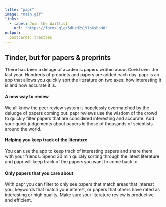 ```yaml
---
title: "papr"
image: "main.gif"
links:
  - label: Join the Waitlist
    url: "https://forms.gle/5dHzM2s191nXsbnH8"
output:
  postcards::trestles
---
```

 
## Tinder, but for papers & preprints

There has been a deluge of academic papers written about Covid over the last year. Hundreds of preprints and papers are added each day. papr is an app that allows you quickly sort the literature on two axes: how interesting it is and how accurate it is. 

#### A new way to review

We all know the peer review system is hopelessly overmatched by the deludge of papers coming out. papr reviews use the wisdom of the crowd to quickly filter papers that are considered interesting and accurate. Add your quick judgements about papers to those of thousands of scientists around the world. 

#### Helping you keep track of the literature

You can use the app to keep track of interesting papers and share them with your friends. Spend 30 min quickly sorting through the latest literature and papr will keep track of the papers you want to come back to. 


#### Only papers that you care about

With papr you can filter to only see papers that match areas that interest you, keywords that match your interest, or papers that others have rated as interesting or high quality. Make sure your literature review is productive and efficient. 


